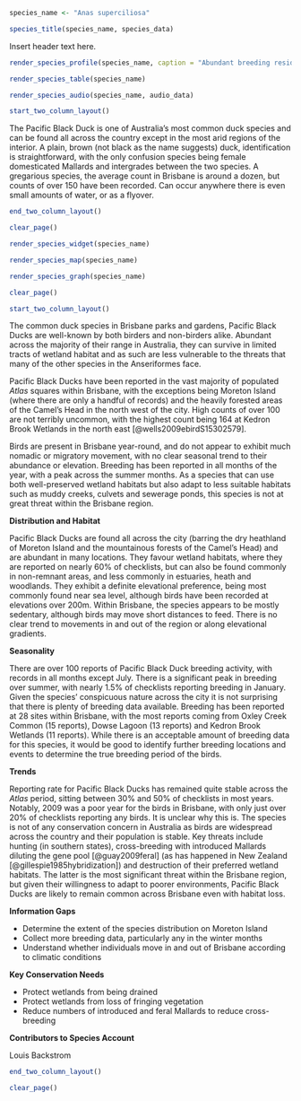 ```r
species_name <- "Anas superciliosa"
```

```r
species_title(species_name, species_data)
```

Insert header text here.

```r
render_species_profile(species_name, caption = "Abundant breeding resident in freshwater habitats but well adapted to life nearly anywhere there is water. Records all throughout the year with no clear pattern, although some variation in abundance across the previous decade. Not of conservation concern, although some minor threats to the population both in Brisbane and across range.")
```

```r
render_species_table(species_name)
```

```r
render_species_audio(species_name, audio_data)
```

```r
start_two_column_layout()
```

The Pacific Black Duck is one of Australia's most common duck species and can be found all across the country except in the most arid regions of the interior. A plain, brown (not black as the name suggests) duck, identification is straightforward, with the only confusion species being female domesticated Mallards and intergrades between the two species. A gregarious species, the average count in Brisbane is around a dozen, but counts of over 150 have been recorded. Can occur anywhere there is even small amounts of water, or as a flyover.

```r
end_two_column_layout()
```

```r
clear_page()
```

```r
render_species_widget(species_name)
```

```r
render_species_map(species_name)
```

```r
render_species_graph(species_name)
```

```r
clear_page()
```

```r
start_two_column_layout()
```

The common duck species in Brisbane parks and gardens, Pacific Black Ducks are well-known by both birders and non-birders alike. Abundant across the majority of their range in Australia, they can survive in limited tracts of wetland habitat and as such are less vulnerable to the threats that many of the other species in the Anseriformes face.

Pacific Black Ducks have been reported in the vast majority of populated _Atlas_ squares within Brisbane, with the exceptions being Moreton Island (where there are only a handful of records) and the heavily forested areas of the Camel's Head in the north west of the city. High counts of over 100 are not terribly uncommon, with the highest count being 164 at Kedron Brook Wetlands in the north east [@wells2009ebirdS15302579].

Birds are present in Brisbane year-round, and do not appear to exhibit much nomadic or migratory movement, with no clear seasonal trend to their abundance or elevation. Breeding has been reported in all months of the year, with a peak across the summer months. As a species that can use both well-preserved wetland habitats but also adapt to less suitable habitats such as muddy creeks, culvets and sewerage ponds, this species is not at great threat within the Brisbane region.

**Distribution and Habitat**

Pacific Black Ducks are found all across the city (barring the dry heathland of Moreton Island and the mountainous forests of the Camel's Head) and are abundant in many locations. They favour wetland habitats, where they are reported on nearly 60% of checklists, but can also be found commonly in non-remnant areas, and less commonly in estuaries, heath and woodlands. They exhibit a definite elevational preference, being most commonly found near sea level, although birds have been recorded at elevations over 200m. Within Brisbane, the species appears to be mostly sedentary, although birds may move short distances to feed. There is no clear trend to movements in and out of the region or along elevational gradients.

**Seasonality**

There are over 100 reports of Pacific Black Duck breeding activity, with records in all months except July. There is a significant peak in breeding over summer, with nearly 1.5% of checklists reporting breeding in January. Given the species' conspicuous nature across the city it is not surprising that there is plenty of breeding data available. Breeding has been reported at 28 sites within Brisbane, with the most reports coming from Oxley Creek Common (15 reports), Dowse Lagoon (13 reports) and Kedron Brook Wetlands (11 reports). While there is an acceptable amount of breeding data for this species, it would be good to identify further breeding locations and events to determine the true breeding period of the birds.

**Trends**

Reporting rate for Pacific Black Ducks has remained quite stable across the _Atlas_ period, sitting between 30% and 50% of checklists in most years. Notably, 2009 was a poor year for the birds in Brisbane, with only just over 20% of checklists reporting any birds. It is unclear why this is. The species is not of any conservation concern in Australia as birds are widespread across the country and their population is stable. Key threats include hunting (in southern states), cross-breeding with introduced Mallards diluting the gene pool [@guay2009feral] (as has happened in New Zealand [@gillespie1985hybridization]) and destruction of their preferred wetland habitats. The latter is the most significant threat within the Brisbane region, but given their willingness to adapt to poorer environments, Pacific Black Ducks are likely to remain common across Brisbane even with habitat loss.

**Information Gaps**

- Determine the extent of the species distribution on Moreton Island
- Collect more breeding data, particularly any in the winter months
- Understand whether individuals move in and out of Brisbane according to climatic conditions

**Key Conservation Needs**

- Protect wetlands from being drained
- Protect wetlands from loss of fringing vegetation
- Reduce numbers of introduced and feral Mallards to reduce cross-breeding

**Contributors to Species Account**

Louis Backstrom

```r
end_two_column_layout()
```

```r
clear_page()
```
